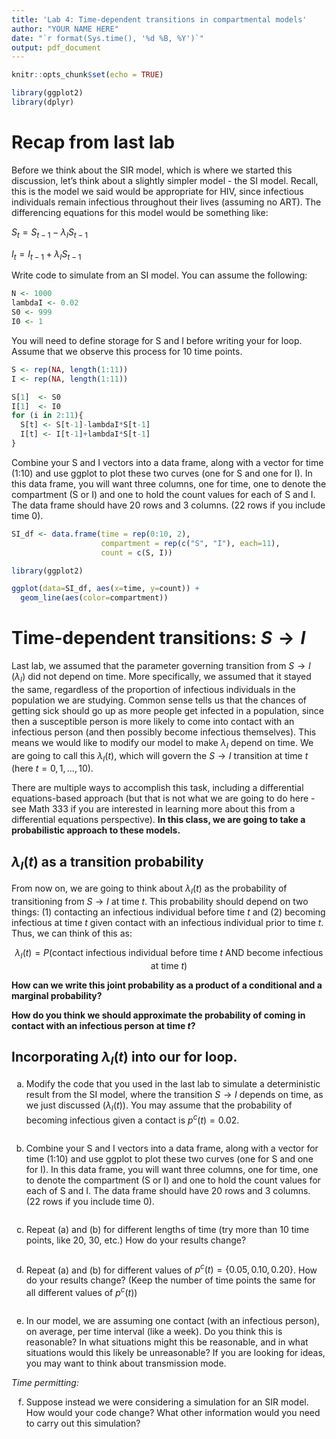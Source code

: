 ---
title: 'Lab 4: Time-dependent transitions in compartmental models'
author: "YOUR NAME HERE"
date: "`r format(Sys.time(), '%d %B, %Y')`"
output: pdf_document
---

```{r setup, include=FALSE}
knitr::opts_chunk$set(echo = TRUE)

library(ggplot2)
library(dplyr)
```

# Recap from last lab

Before we think about the SIR model, which is where we started this discussion, let's think about a slightly simpler model - the SI model. Recall, this is the model we said would be appropriate for HIV, since infectious individuals remain infectious throughout their lives (assuming no ART). The differencing equations for this model would be something like:

$S_{t}=S_{t-1}-\lambda_IS_{t-1}$

$I_{t}=I_{t-1}+\lambda_IS_{t-1}$

Write code to simulate from an SI model. You can assume the following:

```{r}
N <- 1000
lambdaI <- 0.02
S0 <- 999
I0 <- 1
```

You will need to define storage for S and I before writing your for loop. Assume that we observe this process for 10 time points.

```{r}
S <- rep(NA, length(1:11))
I <- rep(NA, length(1:11))

S[1]  <- S0
I[1]  <- I0
for (i in 2:11){
  S[t] <- S[t-1]-lambdaI*S[t-1]
  I[t] <- I[t-1]+lambdaI*S[t-1]
}
```

Combine your S and I vectors into a data frame, along with a vector for time (1:10) and use ggplot to plot these two curves (one for S and one for I). In this data frame, you will want three columns, one for time, one to denote the compartment (S or I) and one to hold the count values for each of S and I. The data frame should have 20 rows and 3 columns. (22 rows if you include time 0).


```{r fig.align='center'}
SI_df <- data.frame(time = rep(0:10, 2),
                    compartment = rep(c("S", "I"), each=11),
                    count = c(S, I))

library(ggplot2)

ggplot(data=SI_df, aes(x=time, y=count)) + 
  geom_line(aes(color=compartment))
```

# Time-dependent transitions: $S \rightarrow I$

Last lab, we assumed that the parameter governing transition from $S \rightarrow I$ ($\lambda_I$) did not depend on time. More specifically, we assumed that it stayed the same, regardless of the proportion of infectious individuals in the population we are studying. Common sense tells us that the chances of getting sick should go up as more people get infected in a population, since then a susceptible person is more likely to come into contact with an infectious person (and then possibly become infectious themselves). This means we would like to modify our model to make $\lambda_I$ depend on time. We are going to call this $\lambda_I(t)$, which will govern the $S \rightarrow I$ transition at time $t$ (here $t=0,1,...,10$).

There are multiple ways to accomplish this task, including a differential equations-based approach (but that is not what we are going to do here - see Math 333 if you are interested in learning more about this from a differential equations perspective). **In this class, we are going to take a probabilistic approach to these models.**

## $\lambda_I(t)$ as a transition probability

From now on, we are going to think about $\lambda_I(t)$ as the probability of transitioning from $S \rightarrow I$ at time $t$. This probability should depend on two things: (1) contacting an infectious individual before time $t$ and (2) becoming infectious at time $t$ given contact with an infectious individual prior to time $t$. Thus, we can think of this as:

$$\lambda_I(t)=P(\text{contact infectious individual before time $t$ AND become infectious at time } t)$$

**How can we write this joint probability as a product of a conditional and a marginal probability?**





**How do you think we should approximate the probability of coming in contact with an infectious person at time $t$?**



\newpage

## Incorporating $\lambda_I(t)$ into our for loop.

(a) Modify the code that you used in the last lab to simulate a deterministic result from the SI model, where the transition $S\rightarrow I$ depends on time, as we just discussed ($\lambda_I(t)$). You may assume that the probability of becoming infectious given a contact is $p^c(t)=0.02$.

```{r}

```

(b) Combine your S and I vectors into a data frame, along with a vector for time (1:10) and use ggplot to plot these two curves (one for S and one for I). In this data frame, you will want three columns, one for time, one to denote the compartment (S or I) and one to hold the count values for each of S and I. The data frame should have 20 rows and 3 columns. (22 rows if you include time 0).

```{r}

```

(c) Repeat (a) and (b) for different lengths of time (try more than 10 time points, like 20, 30, etc.) How do your results change? 

```{r}

```

(d) Repeat (a) and (b) for different values of $p^c(t)=\left\{0.05, 0.10, 0.20 \right\}$. How do your results change? (Keep the number of time points the same for all different values of $p^c(t)$)

```{r}

```

(e) In our model, we are assuming one contact (with an infectious person), on average, per time interval (like a week). Do you think this is reasonable? In what situations might this be reasonable, and in what situations would this likely be unreasonable? If you are looking for ideas, you may want to think about transmission mode.


*Time permitting:*

(f) Suppose instead we were considering a simulation for an SIR model. How would your code change? What other information would you need to carry out this simulation?